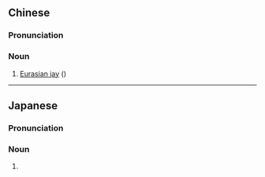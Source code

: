 {{also|橿鸟}}
==Chinese==
{{zh-forms|s=橿鸟}}
{{wikipedia|lang=zh}}

===Pronunciation===
{{zh-pron
|m=jiāngniǎo,er=y
|c=goeng1 niu5
|cat=n
}}

===Noun===
{{zh-noun}}

# [[Eurasian jay]] ({{taxlink|Garrulus glandarius|species|noshow=1}})

----

==Japanese==
{{ja-kanjitab|yomi=irr|sort=かけす}}

{{juku|c=y|sort=かけす}}

===Pronunciation===
{{ja-pron|かけす|y=i|acc=0}}

===Noun===
{{ja-noun|かけす|カケス}}

# {{altspell|lang=ja|懸巣}}